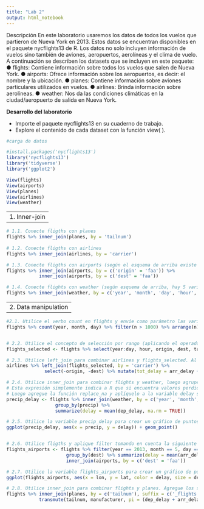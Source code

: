 ```yaml
---
title: "Lab 2"
output: html_notebook
---
```


Descripción
En este laboratorio usaremos los datos de todos los vuelos que partieron de Nueva York en
2013. Estos datos se encuentran disponibles en el paquete nycflights13 de R. Los datos no solo
incluyen información de vuelos sino también de aviones, aeropuertos, aerolíneas y el clima de
vuelo.
A continuación se describen los datasets que se incluyen en este paquete:
● flights: Contiene información sobre todos los vuelos que salen de Nueva York.
● airports: Ofrece información sobre los aeropuertos, es decir: el nombre y la ubicación.
● planes: Contiene información sobre aviones particulares utilizados en vuelos.
● airlines: Brinda información sobre aerolíneas.
● weather: Nos da las condiciones climáticas en la ciudad/aeropuerto de salida en Nueva
York.

__Desarrollo del laboratorio__

* Importe el paquete nycflights13 en su cuaderno de trabajo.
* Explore el contenido de cada dataset con la función view( ).

```r
#carga de datos

#install.packages('nycflights13')
library('nycflights13')
library('tidyverse')
library('ggplot2')

View(flights)
View(airports)
View(planes)
View(airlines)
View(weather)

```

---
1. Inner-join
---


```r
# 1.1. Conecte fligths con planes
flights %>% inner_join(planes, by = 'tailnum')
  
# 1.2. Conecte fligths con airlines
flights %>% inner_join(airlines, by = 'carrier')

# 1.3. Conecte fligths con airports (según el esquema de arriba existe una doble relación de airports hacía fligths)
flights %>% inner_join(airports, by = c('origin' = 'faa')) %>% 
            inner_join(airports, by = c('dest' = 'faa'))

# 1.4. Conecte flights con weather (según esquema de arriba, hay 5 variables que relacionan a ambas tablas)
flights %>% inner_join(weather, by = c('year', 'month', 'day', 'hour', 'origin'))

```
---
2. Data manipulation
---

```r
#2.1. Utilice el verbo count en flights y envíe como parámetro las variables year, month, day. Luego filtre n para que sea mayor a 1000. Por último ordene n con el verbo arrange y devuelva el resultado.
flights %>% count(year, month, day) %>% filter(n > 1000) %>% arrange(n)


# 2.2. Utilice el concepto de selección por rango (aplicando el operador “:”) para obtener las variables year hacia day. También agregue a esta selección hour, origin, dest, tailnum, carrier, arr_delay, dep_delay, por último almacene el resultado en la variable flights_selected.
flights_selected <- flights %>% select(year:day, hour, origin, dest, tailnum, carrier, arr_delay, dep_delay)

# 2.3. Utilice left_join para combinar airlines y flights_selected. Al obtener el resultado, utilice el verbo select para eliminar las columnas origin y dest (utilice el operador “-” para descartar estas columnas únicamente). Por último agregue una nueva columna con el verbo mutate, asigne el nombre tot_delay y opere la suma de arr_delay y dep_delay.
airlines %>% left_join(flights_selected, by = 'carrier') %>% 
              select(-origin, -dest) %>% mutate(tot_delay = arr_delay + dep_delay)

# 2.4. Utilice inner_join para combinar flights y weather, luego agrupe por la variable precip. Utilice summarize para encontrar el promedio de la variable dep_delay (aplicando la función mean), asigne al promedio el nombre delay. Al utilizar la función mean agregue el parámetro na.rm y asígnele TRUE por defecto. A continuación un ejemplo: mean(variable, na.rm = TRUE)
# Esta expresión simplemente indica a R que si encuentra valores perdidos en la variable los elimine.
# Luego agregue la función replace_na y aplíquelo a la variable delay sustituyendo NA por cero. Por último almacene el resultado en la variable precip_delay.
precip_delay <- flights %>% inner_join(weather, by = c('year', 'month', 'day', 'hour', 'origin')) %>%
                  group_by(precip) %>% 
                  summarize(delay = mean(dep_delay, na.rm = TRUE))

# 2.5. Utilice la variable precip_delay para crear un gráfico de puntos tomando de eje x la variable precip y para y la variable delay.
ggplot(precip_delay, aes(x = precip, y = delay)) + geom_point()


# 2.6. Utilice fligths y aplique filter tomando en cuenta la siguiente condición: Que year sea igual a 2013, que month sea igual a 5 y que day sea igual a 10. Luego agrupe por la variable dest. Después utilice summarize para obtener el promedio de la variable arr_delay, establezca el parámetro na.rm en TRUE y asigne al promedio el nombre de delay. Conecte el resultado anterior por medio de inner_join a la tabla airports y asignelo a la variable flights_airports.
flights_airports <- flights %>% filter(year == 2013, month == 5, day == 10) %>% 
                      group_by(dest) %>% summarize(delay = mean(arr_delay, na.rm = TRUE)) %>% 
                      inner_join(airports, by = c('dest' = 'faa'))

# 2.7. Utilice la variable flights_airports para crear un gráfico de puntos tomando de eje x la variable lon y para y la variable lat. Defina el color y el tamaño por medio de la variable delay. El tamaño se establece por medio del parámetro size.
ggplot(flights_airports, aes(x = lon, y = lat, color = delay, size = delay)) + geom_point()

# 2.8. Utilice inner_join para combinar flights y planes. Agregue los sufijos _flights y _planes respectivamente. Por último utilice la función transmute para seleccionar las variables tailnum y manufacturer, pero además agregue la variable pi que almacene la suma de dep_delay y arr_delay, yluego divida por air_time. Ejemplo: (dep_delay + arr_delay) / air_time
flights %>% inner_join(planes, by = c('tailnum'), suffix = c('_flights', 'planes')) %>%
            transmute(tailnum, manufacturer, pi = (dep_delay + arr_delay)/air_time)


```
